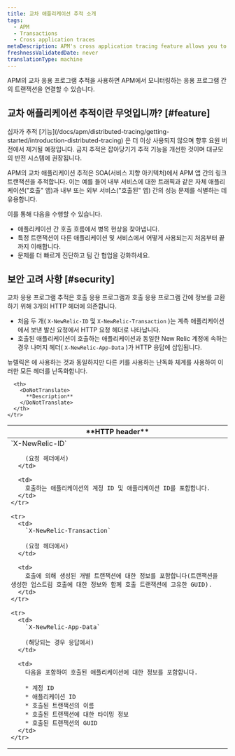 ```yaml
---
title: 교차 애플리케이션 추적 소개
tags:
  - APM
  - Transactions
  - Cross application traces
metaDescription: APM's cross application tracing feature allows you to view details for applications that happen across multiple applications.
freshnessValidatedDate: never
translationType: machine
---
```


APM의 교차 응용 프로그램 추적을 사용하면 APM에서 모니터링하는 응용 프로그램 간의 트랜잭션을 연결할 수 있습니다.

## 교차 애플리케이션 추적이란 무엇입니까? [#feature]

<Callout variant="important">
  십자가 추적 [기능](/docs/apm/distributed-tracing/getting-started/introduction-distributed-tracing) 은 더 이상 사용되지 않으며 향후 요원 버전에서 제거될 예정입니다. 금지 추적은 잡아당기기 추적 기능을 개선한 것이며 대규모의 반전 시스템에 권장됩니다.
</Callout>

APM의 교차 애플리케이션 추적은 SOA(서비스 지향 아키텍처)에서 APM 앱 간의 링크 트랜잭션을 추적합니다. 이는 예를 들어 내부 서비스에 대한 트래픽과 같은 자체 애플리케이션("호출" 앱)과 내부 또는 외부 서비스("호출된" 앱) 간의 성능 문제를 식별하는 데 유용합니다.

이를 통해 다음을 수행할 수 있습니다.

* 애플리케이션 간 호출 흐름에서 병목 현상을 찾아냅니다.
* 특정 트랜잭션이 다른 애플리케이션 및 서비스에서 어떻게 사용되는지 처음부터 끝까지 이해합니다.
* 문제를 더 빠르게 진단하고 팀 간 협업을 강화하세요.

## 보안 고려 사항 [#security]

교차 응용 프로그램 추적은 호출 응용 프로그램과 호출 응용 프로그램 간에 정보를 교환하기 위해 3개의 HTTP 헤더에 의존합니다.

* 처음 두 개( `X-NewRelic-ID` 및 `X-NewRelic-Transaction` )는 계측 애플리케이션에서 보낸 발신 요청에서 HTTP 요청 헤더로 나타납니다.
* 호출된 애플리케이션이 호출하는 애플리케이션과 동일한 New Relic 계정에 속하는 경우 나머지 헤더( `X-NewRelic-App-Data` )가 HTTP 응답에 삽입됩니다.

뉴렐릭은 <InlinePopover type="browser"/>에 사용하는 것과 동일하지만 다른 키를 사용하는 난독화 체계를 사용하여 이러한 모든 헤더를 난독화합니다.

<table>
  <thead>
    <tr>
      <th width={250}>
        <DoNotTranslate>
          **HTTP header**
        </DoNotTranslate>
      </th>

      <th>
        <DoNotTranslate>
          **Description**
        </DoNotTranslate>
      </th>
    </tr>
  </thead>

  <tbody>
    <tr>
      <td>
        `X-NewRelic-ID`

        (요청 헤더에서)
      </td>

      <td>
        호출하는 애플리케이션의 계정 ID 및 애플리케이션 ID를 포함합니다.
      </td>
    </tr>

    <tr>
      <td>
        `X-NewRelic-Transaction`

        (요청 헤더에서)
      </td>

      <td>
        호출에 의해 생성된 개별 트랜잭션에 대한 정보를 포함합니다(트랜잭션을 생성한 업스트림 호출에 대한 정보와 함께 호출 트랜잭션에 고유한 GUID).
      </td>
    </tr>

    <tr>
      <td>
        `X-NewRelic-App-Data`

        (해당되는 경우 응답에서)
      </td>

      <td>
        다음을 포함하여 호출된 애플리케이션에 대한 정보를 포함합니다.

        * 계정 ID
        * 애플리케이션 ID
        * 호출된 트랜잭션의 이름
        * 호출된 트랜잭션에 대한 타이밍 정보
        * 호출된 트랜잭션의 GUID
      </td>
    </tr>
  </tbody>
</table>